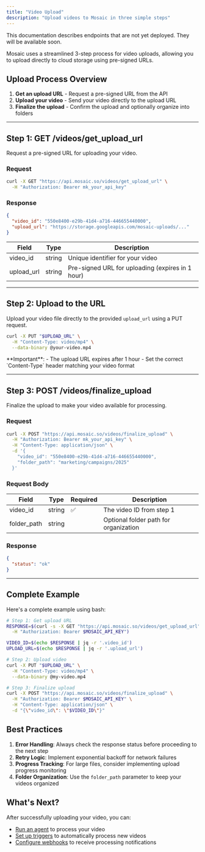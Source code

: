 ```yaml
---
title: "Video Upload"
description: "Upload videos to Mosaic in three simple steps"
---
```


<Warning>
This documentation describes endpoints that are not yet deployed. They will be available soon.
</Warning>

Mosaic uses a streamlined 3-step process for video uploads, allowing you to upload directly to cloud storage using pre-signed URLs.

## Upload Process Overview

1. **Get an upload URL** - Request a pre-signed URL from the API
2. **Upload your video** - Send your video directly to the upload URL
3. **Finalize the upload** - Confirm the upload and optionally organize into folders

---

## Step 1: GET /videos/get_upload_url

Request a pre-signed URL for uploading your video.

### Request
```bash
curl -X GET "https://api.mosaic.so/videos/get_upload_url" \
  -H "Authorization: Bearer mk_your_api_key"
```

### Response
```json
{
  "video_id": "550e8400-e29b-41d4-a716-446655440000",
  "upload_url": "https://storage.googleapis.com/mosaic-uploads/..."
}
```

| Field | Type | Description |
| --- | --- | --- |
| video_id | string | Unique identifier for your video |
| upload_url | string | Pre-signed URL for uploading (expires in 1 hour) |

---

## Step 2: Upload to the URL

Upload your video file directly to the provided `upload_url` using a PUT request.

```bash
curl -X PUT "$UPLOAD_URL" \
  -H "Content-Type: video/mp4" \
  --data-binary @your-video.mp4
```

<Note>
**Important**: 
- The upload URL expires after 1 hour
- Set the correct `Content-Type` header matching your video format
</Note>

---

## Step 3: POST /videos/finalize_upload

Finalize the upload to make your video available for processing.

### Request
```bash
curl -X POST "https://api.mosaic.so/videos/finalize_upload" \
  -H "Authorization: Bearer mk_your_api_key" \
  -H "Content-Type: application/json" \
  -d '{
    "video_id": "550e8400-e29b-41d4-a716-446655440000",
    "folder_path": "marketing/campaigns/2025"
  }'
```

### Request Body
| Field | Type | Required | Description |
| --- | --- | --- | --- |
| video_id | string | ✅ | The video ID from step 1 |
| folder_path | string | | Optional folder path for organization |

### Response
```json
{
  "status": "ok"
}
```

---

## Complete Example

Here's a complete example using bash:

```bash
# Step 1: Get upload URL
RESPONSE=$(curl -s -X GET "https://api.mosaic.so/videos/get_upload_url" \
  -H "Authorization: Bearer $MOSAIC_API_KEY")

VIDEO_ID=$(echo $RESPONSE | jq -r '.video_id')
UPLOAD_URL=$(echo $RESPONSE | jq -r '.upload_url')

# Step 2: Upload video
curl -X PUT "$UPLOAD_URL" \
  -H "Content-Type: video/mp4" \
  --data-binary @my-video.mp4

# Step 3: Finalize upload
curl -X POST "https://api.mosaic.so/videos/finalize_upload" \
  -H "Authorization: Bearer $MOSAIC_API_KEY" \
  -H "Content-Type: application/json" \
  -d "{\"video_id\": \"$VIDEO_ID\"}"
```

## Best Practices

1. **Error Handling**: Always check the response status before proceeding to the next step
2. **Retry Logic**: Implement exponential backoff for network failures
3. **Progress Tracking**: For large files, consider implementing upload progress monitoring
4. **Folder Organization**: Use the `folder_path` parameter to keep your videos organized

## What's Next?

After successfully uploading your video, you can:
- [Run an agent](/overview/agent-operations) to process your video
- [Set up triggers](/overview/triggers) to automatically process new videos
- [Configure webhooks](/overview/webhooks) to receive processing notifications